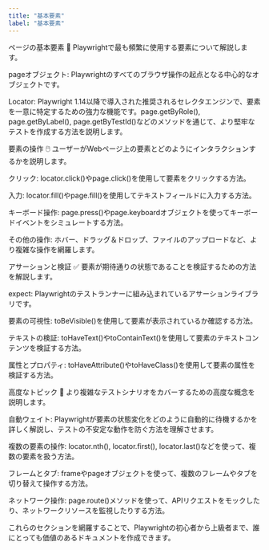 ```yaml
---
title: "基本要素"
label: "基本要素"
---
```


ページの基本要素 📄
Playwrightで最も頻繁に使用する要素について解説します。

pageオブジェクト: Playwrightのすべてのブラウザ操作の起点となる中心的なオブジェクトです。

Locator: Playwright 1.14以降で導入された推奨されるセレクタエンジンで、要素を一意に特定するための強力な機能です。page.getByRole(), page.getByLabel(), page.getByTestId()などのメソッドを通じて、より堅牢なテストを作成する方法を説明します。

要素の操作 🖱️
ユーザーがWebページ上の要素とどのようにインタラクションするかを説明します。

クリック: locator.click()やpage.click()を使用して要素をクリックする方法。

入力: locator.fill()やpage.fill()を使用してテキストフィールドに入力する方法。

キーボード操作: page.press()やpage.keyboardオブジェクトを使ってキーボードイベントをシミュレートする方法。

その他の操作: ホバー、ドラッグ＆ドロップ、ファイルのアップロードなど、より複雑な操作を網羅します。

アサーションと検証 ✅
要素が期待通りの状態であることを検証するための方法を解説します。

expect: Playwrightのテストランナーに組み込まれているアサーションライブラリです。

要素の可視性: toBeVisible()を使用して要素が表示されているか確認する方法。

テキストの検証: toHaveText()やtoContainText()を使用して要素のテキストコンテンツを検証する方法。

属性とプロパティ: toHaveAttribute()やtoHaveClass()を使用して要素の属性を検証する方法。

高度なトピック 🚀
より複雑なテストシナリオをカバーするための高度な概念を説明します。

自動ウェイト: Playwrightが要素の状態変化をどのように自動的に待機するかを詳しく解説し、テストの不安定な動作を防ぐ方法を理解させます。

複数の要素の操作: locator.nth(), locator.first(), locator.last()などを使って、複数の要素を扱う方法。

フレームとタブ: frameやpageオブジェクトを使って、複数のフレームやタブを切り替えて操作する方法。

ネットワーク操作: page.route()メソッドを使って、APIリクエストをモックしたり、ネットワークリソースを監視したりする方法。

これらのセクションを網羅することで、Playwrightの初心者から上級者まで、誰にとっても価値のあるドキュメントを作成できます。